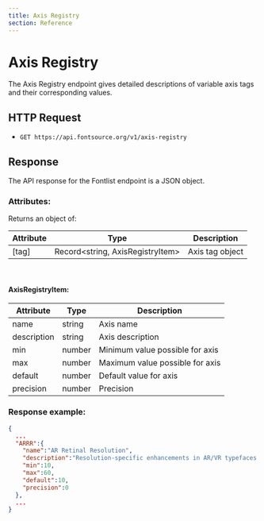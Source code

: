 ```yaml
---
title: Axis Registry
section: Reference
---
```


# Axis Registry

The Axis Registry endpoint gives detailed descriptions of variable axis tags and their corresponding values.

## HTTP Request

- `GET https://api.fontsource.org/v1/axis-registry`

## Response

The API response for the Fontlist endpoint is a JSON object.

### Attributes:

Returns an object of:

| Attribute | Type                                   | Description     |
| --------- | -------------------------------------- | --------------- |
| [tag]     | Record&lt;string, AxisRegistryItem&gt; | Axis tag object |

<br />

#### AxisRegistryItem:

| Attribute   | Type   | Description                     |
| ----------- | ------ | ------------------------------- |
| name        | string | Axis name                       |
| description | string | Axis description                |
| min         | number | Minimum value possible for axis |
| max         | number | Maximum value possible for axis |
| default     | number | Default value for axis          |
| precision   | number | Precision                       |

### Response example:

```json
{
  ...
  "ARRR":{
    "name":"AR Retinal Resolution",
    "description":"Resolution-specific enhancements in AR/VR typefaces to optimize rendering across the different resolutions of the headsets making designs accessible and easy to read.",
    "min":10,
    "max":60,
    "default":10,
    "precision":0
  },
  ...
}
```
